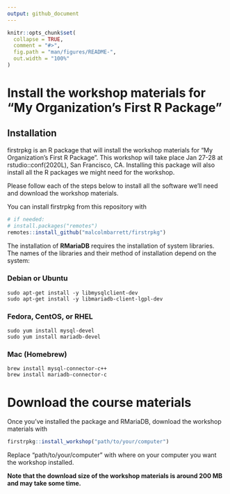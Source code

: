 ```yaml
---
output: github_document
---
```


<!-- README.md is generated from README.Rmd. Please edit that file -->

```r
knitr::opts_chunk$set(
  collapse = TRUE,
  comment = "#>",
  fig.path = "man/figures/README-",
  out.width = "100%"
)
```

# Install the workshop materials for "My Organization's First R Package" 

<!-- badges: start -->
<!-- badges: end -->

## Installation

firstrpkg is an R package that will install the workshop materials for "My Organization's First R Package". This workshop will take place Jan 27-28 at rstudio::conf(2020L), San Francisco, CA. Installing this package will also install all the R packages we might need for the workshop.

Please follow each of the steps below to install all the software we'll need and download the workshop materials.

You can install firstrpkg from this repository with

``` r
# if needed:
# install.packages("remotes")
remotes::install_github("malcolmbarrett/firstrpkg")
```

The installation of **RMariaDB** requires the installation of system libraries. The names of the libraries and their method of installation depend on the system:

### Debian or Ubuntu

`sudo apt-get install -y libmysqlclient-dev`  
`sudo apt-get install -y libmariadb-client-lgpl-dev`

### Fedora, CentOS, or RHEL

`sudo yum install mysql-devel`  
`sudo yum install mariadb-devel`

### Mac (Homebrew)

`brew install mysql-connector-c++`  
`brew install mariadb-connector-c`

# Download the course materials

Once you've installed the package and RMariaDB, download the workshop materials with

``` r
firstrpkg::install_workshop("path/to/your/computer")
```

Replace "path/to/your/computer" with where on your computer you want the workshop installed.

**Note that the download size of the workshop materials is around 200 MB and may take some time.** 

